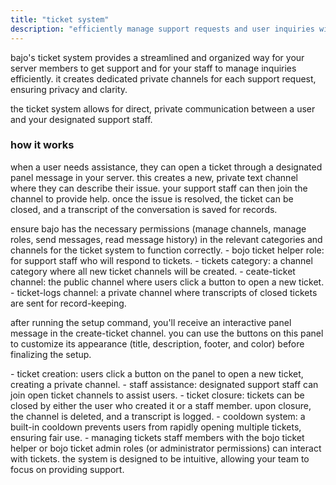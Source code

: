 ```yaml
---
title: "ticket system"
description: "efficiently manage support requests and user inquiries with bajo's ticket system."
---
```


bajo's ticket system provides a streamlined and organized way for your server members to get support and for your staff to manage inquiries efficiently. it creates dedicated private channels for each support request, ensuring privacy and clarity.

<Info>
  the ticket system allows for direct, private communication between a user and your designated support staff.
</Info>

### how it works 

when a user needs assistance, they can open a ticket through a designated panel message in your server. this creates a new, private text channel where they can describe their issue. your support staff can then join the channel to provide help. once the issue is resolved, the ticket can be closed, and a transcript of the conversation is saved for records.

<Warning>
  ensure bajo has the necessary permissions (manage channels, manage roles, send messages, read message history) in the relevant categories and channels for the ticket system to function correctly.
</Warning>

<Accordion title="thats whats created/needed" icon="info">
  - bojo ticket helper role: for support staff who will respond to tickets.
  - tickets category: a channel category where all new ticket channels will be created.
  - ceate-ticket channel: the public channel where users click a button to open a new ticket.
  - ticket-logs channel: a private channel where transcripts of closed tickets are sent for record-keeping.
</Accordion>

after running the setup command, you'll receive an interactive panel message in the create-ticket channel. you can use the buttons on this panel to customize its appearance (title, description, footer, and color) before finalizing the setup.

<Accordion title="whats working for now" icon="chair-office">
  - ticket creation: users click a button on the panel to open a new ticket, creating a private channel.
  - staff assistance: designated support staff can join open ticket channels to assist users.
  - ticket closure: tickets can be closed by either the user who created it or a staff member. upon closure, the channel is deleted, and a transcript is logged.
  - cooldown system: a built-in cooldown prevents users from rapidly opening multiple tickets, ensuring fair use.
  - managing tickets staff members with the bojo ticket helper or bojo ticket admin roles (or administrator permissions) can interact with tickets. the system is designed to be intuitive, allowing your team to focus on providing support.
</Accordion>